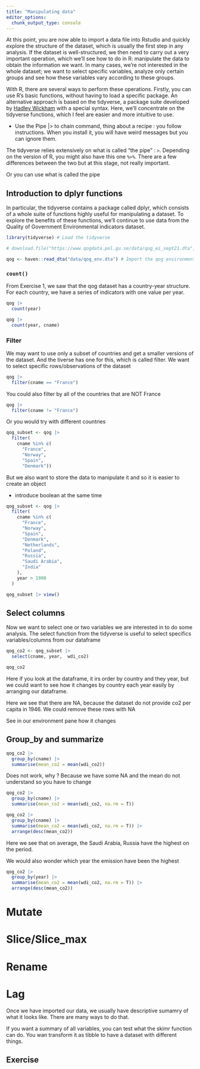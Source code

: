 ```yaml
---
title: "Manipulating data"
editor_options: 
  chunk_output_type: console
---
```


At this point, you are now able to import a data file into Rstudio and quickly explore the structure of the dataset, which is usually the first step in any analysis. If the dataset is well-structured, we then need to carry out a very important operation, which we'll see how to do in R: manipulate the data to obtain the information we want. In many cases, we're not interested in the whole dataset; we want to select specific variables, analyze only certain groups and see how these variables vary according to these groups.

With R, there are several ways to perform these operations. Firstly, you can use R's basic functions, without having to load a specific package. An alternative approach is based on the tidyverse, a package suite developed by [Hadley Wickham](https://en.wikipedia.org/wiki/Hadley_Wickham) with a special syntax. Here, we'll concentrate on the tidyverse functions, which I feel are easier and more intuitive to use.

-   Use the Pipe \|\> to chain command, thing about a recipe : you follow instructions. When you install it, you will have weird messages but you can ignore them.

The tidyverse relies extensively on what is called "the pipe" : `>`. Depending on the version of R, you might also have this one `%>%`. There are a few differences between the two but at this stage, not really important.

Or you can use what is called the pipe

## Introduction to dplyr functions

In particular, the tidyverse contains a package called dplyr, which consists of a whole suite of functions highly useful for manipulating a dataset. To explore the benefits of these functions, we'll continue to use data from the Quality of Government Environmental indicators dataset.

```r
library(tidyverse) # Load the tidyverse

# download.file("https://www.qogdata.pol.gu.se/data/qog_ei_sept21.dta", destfile = "data/qog_env.dta")

qog <- haven::read_dta("data/qog_env.dta") # Import the qog environment dataset
```

### `count()`

From Exercise 1, we saw that the qog dataset has a country-year structure. For each country, we have a series of indicators with one value per year.

```r
qog |> 
  count(year)

qog |> 
  count(year, cname)
```

### Filter

We may want to use only a subset of countries and get a smaller versions of the dataset. And the tiverse has one for this, which is called filter. We want to select specific rows/observations of the dataset

```r
qog |> 
  filter(cname == "France")
```

You could also filter by all of the countries that are NOT France

```r
qog |> 
  filter(cname != "France")
```

Or you would try with different countries

```r
qog_subset <- qog |>
  filter(
    cname %in% c(
      "France",
      "Norway",
      "Spain",
      "Denmark"))
```

But we also want to store the data to manipulate it and so it is easier to create an object

-   introduce boolean at the same time

```r
qog_subset <- qog |>
  filter(
    cname %in% c(
      "France",
      "Norway",
      "Spain",
      "Denmark",
      "Netherlands",
      "Poland",
      "Russia",
      "Saudi Arabia",
      "India"
    ),
    year > 1990
  )

qog_subset |> view()
```

## Select columns

Now we want to select one or two variables we are interested in to do some analysis. The select function from the tidyverse is useful to select specifics variables/columns from our dataframe

```r
qog_co2 <- qog_subset |> 
  select(cname, year,  wdi_co2)

qog_co2
```

Here if you look at the dataframe, it irs order by country and they year, but we could want to see how it changes by country each year easily by arranging our dataframe.

Here we see that there are NA, because the dataset do not provide co2 per capita in 1946. We could remove these rows with NA

See in our environment pane how it changes

## Group_by and summarize

```r
qog_co2 |> 
  group_by(cname) |> 
  summarise(mean_co2 = mean(wdi_co2))
```

Does not work, why ? Because we have some NA and the mean do not understand so you have to change

```r

qog_co2 |> 
  group_by(cname) |> 
  summarise(mean_co2 = mean(wdi_co2, na.rm = T))

qog_co2 |> 
  group_by(cname) |> 
  summarise(mean_co2 = mean(wdi_co2, na.rm = T)) |> 
  arrange(desc(mean_co2))
```

Here we see that on average, the Saudi Arabia, Russia have the highest on the period.

We would also wonder which year the emission have been the highest

```r
qog_co2 |> 
  group_by(year) |> 
  summarise(mean_co2 = mean(wdi_co2, na.rm = T)) |> 
  arrange(desc(mean_co2)) 
```

# Mutate

# Slice/Slice_max

# Rename

# Lag

Once we have imported our data, we usually have descriptive sumamry of what it looks like. There are many ways to do that.

If you want a summary of all variables, you can test what the skimr function can do. You wan transform it as tibble to have a dataset with different things.

## Exercise
